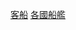 {{Commons category|Passenger ships by country}}
{{Parent category}}
{{Categories by country}}

[[Category:客船|]]
[[Category:各國船艦|]]